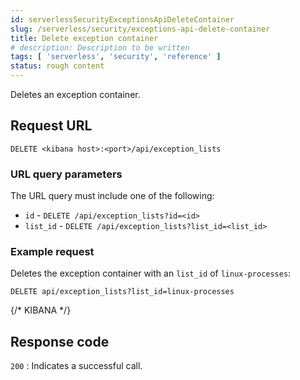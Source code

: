 ```yaml
---
id: serverlessSecurityExceptionsApiDeleteContainer
slug: /serverless/security/exceptions-api-delete-container
title: Delete exception container
# description: Description to be written
tags: [ 'serverless', 'security', 'reference' ]
status: rough content
---
```



<RoughContent />

<div id="exceptions-api-delete-container"></div>

Deletes an exception container.

## Request URL

`DELETE <kibana host>:<port>/api/exception_lists`

### URL query parameters

The URL query must include one of the following:

* `id` - `DELETE /api/exception_lists?id=<id>`
* `list_id` - `DELETE /api/exception_lists?list_id=<list_id>`

### Example request

Deletes the exception container with an `list_id` of `linux-processes`:

```console
DELETE api/exception_lists?list_id=linux-processes
```
{/* KIBANA */}

## Response code

`200` 
    : Indicates a successful call.

